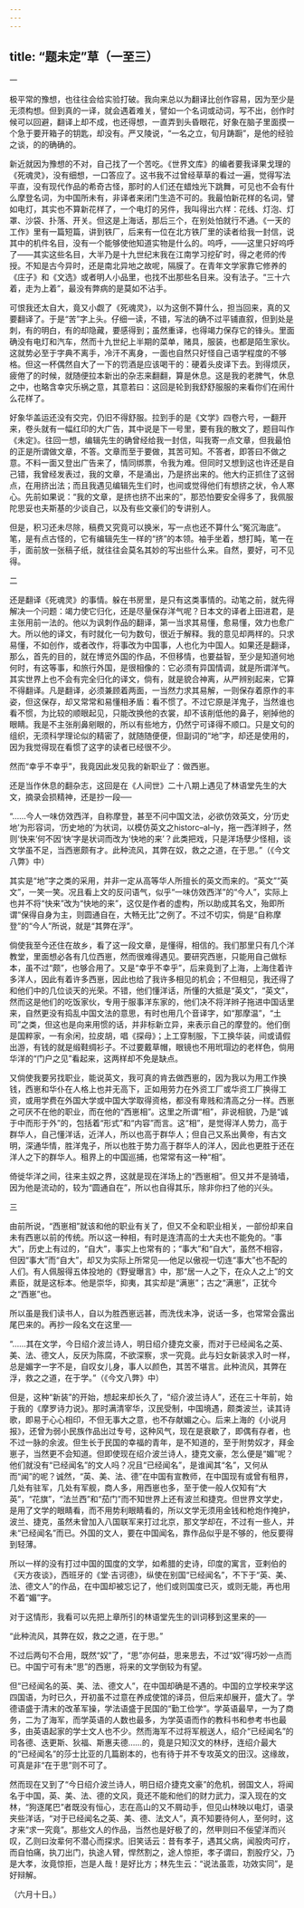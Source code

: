 ```yaml
---
---
---
```

title: “题未定”草（一至三）
---



一

极平常的豫想，也往往会给实验打破。我向来总以为翻译比创作容易，因为至少是无须构想。但到真的一译，就会遇着难关，譬如一个名词或动词，写不出，创作时候可以回避，翻译上却不成，也还得想，一直弄到头昏眼花，好象在脑子里面摸一个急于要开箱子的钥匙，却没有。严又陵说，“一名之立，旬月踌蹰”，是他的经验之谈，的的确确的。

新近就因为豫想的不对，自己找了一个苦吃。《世界文库》的编者要我译果戈理的《死魂灵》，没有细想，一口答应了。这书我不过曾经草草的看过一遍，觉得写法平直，没有现代作品的希奇古怪，那时的人们还在蜡烛光下跳舞，可见也不会有什么摩登名词，为中国所未有，非译者来闭门生造不可的。我最怕新花样的名词，譬如电灯，其实也不算新花样了，一个电灯的另件，我叫得出六样：花线、灯泡、灯罩、沙袋、扑落、开关。但这是上海话，那后三个，在别处怕就行不通。《一天的工作》里有一篇短篇，讲到铁厂，后来有一位在北方铁厂里的读者给我一封信，说其中的机件名目，没有一个能够使他知道实物是什么的。呜呼，——这里只好呜呼了——其实这些名目，大半乃是十九世纪末我在江南学习挖矿时，得之老师的传授。不知是古今异时，还是南北异地之故呢，隔膜了。在青年文学家靠它修养的《庄子》和《文选》或者明人小品里，也找不出那些名目来。没有法子。“三十六着，走为上着”，最没有弊病的是莫如不沾手。

可恨我还太自大，竟又小觑了《死魂灵》，以为这倒不算什么，担当回来，真的又要翻译了。于是“苦”字上头。仔细一读，不错，写法的确不过平铺直叙，但到处是刺，有的明白，有的却隐藏，要感得到；虽然重译，也得竭力保存它的锋头。里面确没有电灯和汽车，然而十九世纪上半期的菜单，赌具，服装，也都是陌生家伙。这就势必至于字典不离手，冷汗不离身，一面也自然只好怪自己语学程度的不够格。但这一杯偶然自大了一下的罚酒是应该喝干的：硬着头皮译下去。到得烦厌，疲倦了的时候，就随便拉本新出的杂志来翻翻，算是休息。这是我的老脾气，休息之中，也略含幸灾乐祸之意，其意若曰：这回是轮到我舒舒服服的来看你们在闹什么花样了。

好象华盖运还没有交完，仍旧不得舒服。拉到手的是《文学》四卷六号，一翻开来，卷头就有一幅红印的大广告，其中说是下一号里，要有我的散文了，题目叫作《未定》。往回一想，编辑先生的确曾经给我一封信，叫我寄一点文章，但我最怕的正是所谓做文章，不答。文章而至于要做，其苦可知。不答者，即答曰不做之意。不料一面又登出广告来了，情同绑票，令我为难。但同时又想到这也许还是自己错，我曾经发表过，我的文章，不是涌出，乃是挤出来的。他大约正抓住了这弱点，在用挤出法；而且我遇见编辑先生们时，也间或觉得他们有想挤之状，令人寒心。先前如果说：“我的文章，是挤也挤不出来的”，那恐怕要安全得多了，我佩服陀思妥也夫斯基的少谈自己，以及有些文豪们的专讲别人。

但是，积习还未尽除，稿费又究竟可以换米，写一点也还不算什么“冤沉海底”。笔，是有点古怪的，它有编辑先生一样的“挤”的本领。袖手坐着，想打盹，笔一在手，面前放一张稿子纸，就往往会莫名其妙的写出些什么来。自然，要好，可不见得。

二

还是翻译《死魂灵》的事情。躲在书房里，是只有这类事情的。动笔之前，就先得解决一个问题：竭力使它归化，还是尽量保存洋气呢？日本文的译者上田进君，是主张用前一法的。他以为讽刺作品的翻译，第一当求其易懂，愈易懂，效力也愈广大。所以他的译文，有时就化一句为数句，很近于解释。我的意见却两样的。只求易懂，不如创作，或者改作，将事改为中国事，人也化为中国人。如果还是翻译，那么，首先的目的，就在博览外国的作品，不但移情，也要益智，至少是知道何地何时，有这等事，和旅行外国，是很相像的：它必须有异国情调，就是所谓洋气。其实世界上也不会有完全归化的译文，倘有，就是貌合神离，从严辨别起来，它算不得翻译。凡是翻译，必须兼顾着两面，一当然力求其易解，一则保存着原作的丰姿，但这保存，却又常常和易懂相矛盾：看不惯了。不过它原是洋鬼子，当然谁也看不惯，为比较的顺眼起见，只能改换他的衣裳，却不该削低他的鼻子，剜掉他的眼睛。我是不主张削鼻剜眼的，所以有些地方，仍然宁可译得不顺口。只是文句的组织，无须科学理论似的精密了，就随随便便，但副词的“地”字，却还是使用的，因为我觉得现在看惯了这字的读者已经很不少。

然而“幸乎不幸乎”，我竟因此发见我的新职业了：做西崽。

还是当作休息的翻杂志，这回是在《人间世》二十八期上遇见了林语堂先生的大文，摘录会损精神，还是抄一段──

“……今人一味仿效西洋，自称摩登，甚至不问中国文法，必欲仿效英文，分‘历史地’为形容词，‘历史地的’为状词，以模仿英文之historc–al–ly，拖一西洋辫子，然则‘快来’何不因‘快’字是状词而改为‘快地的来’？此类把戏，只是洋场孽少怪相，谈文学虽不足，当西崽颇有才。此种流风，其弊在奴，救之之道，在于思。”（《今文八弊》中）

其实是“地”字之类的采用，并非一定从高等华人所擅长的英文而来的。“英文”“英文”，一笑一笑。况且看上文的反问语气，似乎“一味仿效西洋”的“今人”，实际上也并不将“快来”改为“快地的来”，这仅是作者的虚构，所以助成其名文，殆即所谓“保得自身为主，则圆通自在，大畅无比”之例了。不过不切实，倘是“自称摩登”的“今人”所说，就是“其弊在浮”。

倘使我至今还住在故乡，看了这一段文章，是懂得，相信的。我们那里只有几个洋教堂，里面想必各有几位西崽，然而很难得遇见。要研究西崽，只能用自己做标本，虽不过“颇”，也够合用了。又是“幸乎不幸乎”，后来竟到了上海，上海住着许多洋人，因此有着许多西崽，因此也给了我许多相见的机会；不但相见，我还得了和他们中的几位谈天的光荣。不错，他们懂洋话，所懂的大抵是“英文”，“英文”，然而这是他们的吃饭家伙，专用于服事洋东家的，他们决不将洋辫子拖进中国话里来，自然更没有捣乱中国文法的意思，有时也用几个音译字，如“那摩温”，“土司”之类，但这也是向来用惯的话，并非标新立异，来表示自己的摩登的。他们倒是国粹家，一有余闲，拉皮胡，唱《探母》；上工穿制服，下工换华装，间或请假出游，有钱的就是缎鞋绸衫子。不过要戴草帽，眼镜也不用玳瑁边的老样色，倘用华洋的“门户之见”看起来，这两样却不免是缺点。

又倘使我要另找职业，能说英文，我可真的肯去做西崽的，因为我以为用工作换钱，西崽和华仆在人格上也并无高下，正如用劳力在外资工厂或华资工厂换得工资，或用学费在外国大学或中国大学取得资格，都没有卑贱和清高之分一样。西崽之可厌不在他的职业，而在他的“西崽相”。这里之所谓“相”，非说相貌，乃是“诚于中而形于外”的，包括着“形式”和“内容”而言。这“相”，是觉得洋人势力，高于群华人，自己懂洋话，近洋人，所以也高于群华人；但自己又系出黄帝，有古文明，深通华情，胜洋鬼子，所以也胜于势力高于群华人的洋人，因此也更胜于还在洋人之下的群华人。租界上的中国巡捕，也常常有这一种“相”。

倚徙华洋之间，往来主奴之界，这就是现在洋场上的“西崽相”。但又并不是骑墙，因为他是流动的，较为“圆通自在”，所以也自得其乐，除非你扫了他的兴头。

三

由前所说，“西崽相”就该和他的职业有关了，但又不全和职业相关，一部份却来自未有西崽以前的传统。所以这一种相，有时是连清高的士大夫也不能免的。“事大”，历史上有过的，“自大”，事实上也常有的；“事大”和“自大”，虽然不相容，但因“事大”而“自大”，却又为实际上所常见──他足以傲视一切连“事大”也不配的人们。有人佩服得五体投地的《野叟曝言》中，那“居一人之下，在众人之上”的文素臣，就是这标本。他是崇华，抑夷，其实却是“满崽”；古之“满崽”，正犹今之“西崽”也。

所以虽是我们读书人，自以为胜西崽远甚，而洗伐未净，说话一多，也常常会露出尾巴来的。再抄一段名文在这里──

“……其在文学，今日绍介波兰诗人，明日绍介捷克文豪，而对于已经闻名之英、美、法、德文人，反厌为陈腐，不欲深察，求一究竟。此与妇女新装求入时一样，总是媚字一字不是，自叹女儿身，事人以颜色，其苦不堪言。此种流风，其弊在浮，救之之道，在于学。”（《今文八弊》中）

但是，这种“新装”的开始，想起来却长久了，“绍介波兰诗人”，还在三十年前，始于我的《摩罗诗力说》。那时满清宰华，汉民受制，中国境遇，颇类波兰，读其诗歌，即易于心心相印，不但无事大之意，也不存献媚之心。后来上海的《小说月报》，还曾为弱小民族作品出过专号，这种风气，现在是衰歇了，即偶有存者，也不过一脉的余波。但生长于民国的幸福的青年，是不知道的，至于附势奴才，拜金崽子，当然更不会知道。但即使现在绍介波兰诗人，捷克文豪，怎么便是“媚”呢？他们就没有“已经闻名”的文人吗？况且“已经闻名”，是谁闻其“名”，又何从而“闻”的呢？诚然，“英、美、法、德”在中国有宣教师，在中国现有或曾有租界，几处有驻军，几处有军舰，商人多，用西崽也多，至于使一般人仅知有“大英”，“花旗”，“法兰西”和“茄门”而不知世界上还有波兰和捷克。但世界文学史，是用了文学的眼睛看，而不用势利眼睛看的，所以文学无须用金钱和枪炮作掩护，波兰、捷克，虽然未曾加入八国联军来打过北京，那文学却在，不过有一些人，并未“已经闻名”而已。外国的文人，要在中国闻名，靠作品似乎是不够的，他反要得到轻薄。

所以一样的没有打过中国的国度的文学，如希腊的史诗，印度的寓言，亚剌伯的《天方夜谈》，西班牙的《堂·吉诃德》，纵使在别国“已经闻名”，不下于“英、美、法、德文人”的作品，在中国却被忘记了，他们或则国度已灭，或则无能，再也用不着“媚”字。

对于这情形，我看可以先把上章所引的林语堂先生的训词移到这里来的──

“此种流风，其弊在奴，救之之道，在于思。”

不过后两句不合用，既然“奴”了，“思”亦何益，思来思去，不过“奴”得巧妙一点而已。中国宁可有未“思”的西崽，将来的文学倒较为有望。

但“已经闻名的英、美、法、德文人”，在中国却确是不遇的。中国的立学校来学这四国语，为时已久，开初虽不过意在养成使馆的译员，但后来却展开，盛大了。学德语盛于清末的改革军操，学法语盛于民国的“勤工俭学”。学英语最早，一为了商务，二为了海军，而学英语的人数也最多，为学英语而作的教科书和参考书也最多，由英语起家的学士文人也不少。然而海军不过将军舰送人，绍介“已经闻名”的司各德、迭更斯、狄福、斯惠夫德……的，竟是只知汉文的林纾，连绍介最大的“已经闻名”的莎士比亚的几篇剧本的，也有待于并不专攻英文的田汉。这缘故，可真是非“在于思”则不可了。

然而现在又到了“今日绍介波兰诗人，明日绍介捷克文豪”的危机，弱国文人，将闻名于中国，英、美、法、德的文风，竟还不能和他们的财力武力，深入现在的文林，“狗逐尾巴”者既没有恒心，志在高山的又不屑动手，但见山林映以电灯，语录夹些洋话，“对于已经闻名之英、美、德、法文人”，真不知要待何人，至何时，这才来“求一究竟”。那些文人的作品，当然也是好极了的，然甲则曰不佞望洋而兴叹，乙则曰汝辈何不潜心而探求。旧笑话云：昔有孝子，遇其父病，闻股肉可疗，而自怕痛，执刀出门，执途人臂，悍然割之，途人惊拒，孝子谓曰，割股疗父，乃是大孝，汝竟惊拒，岂是人哉！是好比方；林先生云：“说法虽乖，功效实同”，是好辩解。

（六月十日。）